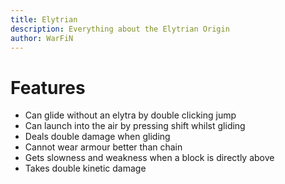 ```yaml
---
title: Elytrian
description: Everything about the Elytrian Origin
author: WarFiN
---
```


# Features

- Can glide without an elytra by double clicking jump
- Can launch into the air by pressing shift whilst gliding
- Deals double damage when gliding
- Cannot wear armour better than chain
- Gets slowness and weakness when a block is directly above
- Takes double kinetic damage

